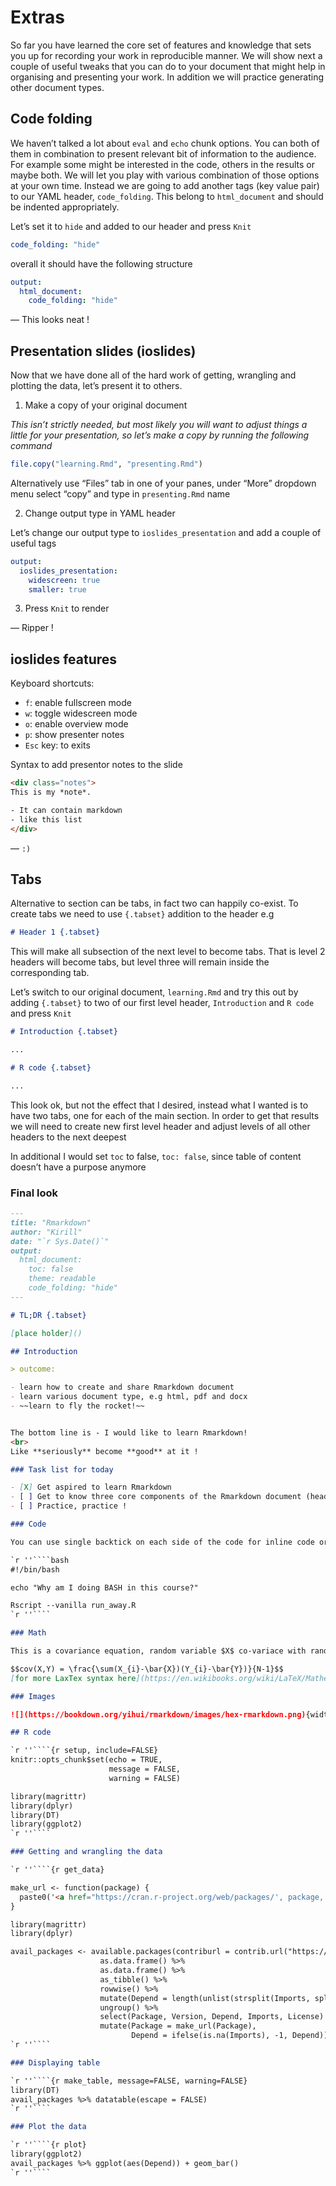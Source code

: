 # Extras

So far you have learned the core set of features and knowledge that sets you up for recording your work in reproducible manner. We will show next a couple of useful tweaks that you can do to your document that might help in organising and presenting your work. In addition we will practice generating other document types.

## Code folding

We haven't talked a lot about `eval` and `echo` chunk options. You can both of them in combination to present relevant bit of information to the audience. For example some might be interested in the code, others in the results or maybe both. We will let you play with various combination of those options at your own time. Instead we are going to add another tags (key value pair) to our YAML header, `code_folding`. This belong to `html_document` and should be indented appropriately.

Let's set it to `hide` and added to our header and press `Knit`

```yaml
code_folding: "hide"
```

overall it should have the following structure

```yaml
output:
  html_document:
    code_folding: "hide"
```

--- This looks neat !

## Presentation slides (ioslides)

Now that we have done all of the hard work of getting, wrangling and plotting the data, let's present it to others. 

1. Make a copy of your original document

_This isn't strictly needed, but most likely you will want to adjust things a little for your presentation, so let's make a copy by running the following command_

```r
file.copy("learning.Rmd", "presenting.Rmd")
```

Alternatively use "Files" tab in one of your panes, under "More" dropdown menu select "copy" and type in `presenting.Rmd` name


2. Change output type in YAML header

Let's change our output type to `ioslides_presentation` and add a couple of useful tags

```yaml
output:
  ioslides_presentation:
    widescreen: true
    smaller: true
```

3. Press `Knit` to render

--- Ripper !

## ioslides features

Keyboard shortcuts:

- `f`: enable fullscreen mode
- `w`: toggle widescreen mode
- `o`: enable overview mode
- `p`: show presenter notes
- `Esc` key: to exits

Syntax to add presentor notes to the slide

```html
<div class="notes">
This is my *note*.

- It can contain markdown
- like this list
</div>
```

--- `:)`

## Tabs

Alternative to section can be tabs, in fact two can happily co-exist. To create tabs we need to use `{.tabset}` addition to the header e.g 

```markdown
# Header 1 {.tabset}
```

This will make all subsection of the next level to become tabs. That is level 2 headers will become tabs, but level three will remain inside the corresponding tab.

Let's switch to our original document, `learning.Rmd` and try this out by adding `{.tabset}` to two of our first level header, `Introduction` and `R code` and press `Knit`

```markdown
# Introduction {.tabset}

...

# R code {.tabset}

...
```

This look ok, but not the effect that I desired, instead what I wanted is to have two tabs, one for each of the main section. In order to get that results we will need to create new first level header and adjust levels of all other headers to the next deepest

In additional I would set `toc` to false, `toc: false`, since table of content doesn't have a purpose anymore

### Final look

````markdown
---
title: "Rmarkdown"
author: "Kirill"
date: "`r Sys.Date()`"
output:
  html_document:
    toc: false
    theme: readable
    code_folding: "hide"
---

# TL;DR {.tabset}

[place holder]()

## Introduction

> outcome:

- learn how to create and share Rmarkdown document 
- learn various document type, e.g html, pdf and docx
- ~~learn to fly the rocket!~~


The bottom line is - I would like to learn Rmarkdown!
<br>
Like **seriously** become **good** at it !

### Task list for today

- [X] Get aspired to learn Rmarkdown
- [ ] Get to know three core components of the Rmarkdown document (header, body, R chunks)
- [ ] Practice, practice !

### Code

You can use single backtick on each side of the code for inline code or triple backticks for standalone code block 

`r ''````bash
#!/bin/bash

echo "Why am I doing BASH in this course?"

Rscript --vanilla run_away.R
`r ''````

### Math

This is a covariance equation, random variable $X$ co-variace with random variable $Y$, where $\bar{X} = mean(X)$ and $\bar{Y} = mean(Y)$ and $N$ is a size of a random sample from the population.

$$cov(X,Y) = \frac{\sum(X_{i}-\bar{X})(Y_{i}-\bar{Y})}{N-1}$$
[for more LaxTex syntax here](https://en.wikibooks.org/wiki/LaTeX/Mathematics)

### Images

![](https://bookdown.org/yihui/rmarkdown/images/hex-rmarkdown.png){width=50%}

## R code

`r ''````{r setup, include=FALSE}
knitr::opts_chunk$set(echo = TRUE,
                      message = FALSE,
                      warning = FALSE)

library(magrittr)
library(dplyr)
library(DT)
library(ggplot2)
`r ''````

### Getting and wrangling the data

`r ''````{r get_data}

make_url <- function(package) {
  paste0('<a href="https://cran.r-project.org/web/packages/', package, '">', package, '</a>')
}

library(magrittr)
library(dplyr)

avail_packages <- available.packages(contriburl = contrib.url("https://mirror.aarnet.edu.au/pub/CRAN/")) %>%
                    as.data.frame() %>% 
                    as.data.frame() %>% 
                    as_tibble() %>% 
                    rowwise() %>% 
                    mutate(Depend = length(unlist(strsplit(Imports, split = ",")))) %>% 
                    ungroup() %>% 
                    select(Package, Version, Depend, Imports, License) %>% 
                    mutate(Package = make_url(Package),
                           Depend = ifelse(is.na(Imports), -1, Depend)) 
`r ''````

### Displaying table

`r ''````{r make_table, message=FALSE, warning=FALSE}
library(DT)
avail_packages %>% datatable(escape = FALSE)
`r ''````

### Plot the data

`r ''````{r plot}
library(ggplot2)
avail_packages %>% ggplot(aes(Depend)) + geom_bar()
`r ''````
````

